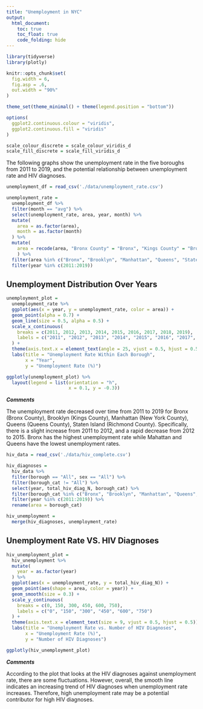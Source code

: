 ```yaml
---
title: "Unemployment in NYC"
output: 
  html_document:
    toc: true
    toc_float: true
    code_folding: hide
---
```


```r
library(tidyverse)
library(plotly)

knitr::opts_chunk$set(
  fig.width = 6,
  fig.asp = .6,
  out.width = "90%"
)

theme_set(theme_minimal() + theme(legend.position = "bottom"))

options(
  ggplot2.continuous.colour = "viridis",
  ggplot2.continuous.fill = "viridis"
)

scale_colour_discrete = scale_colour_viridis_d
scale_fill_discrete = scale_fill_viridis_d
```

The following graphs show the unemployment rate in the five boroughs from 2011 to 2019, and the potential relationship between unemployment rate and HIV diagnoses.

```r
unemployment_df = read_csv('./data/unemployment_rate.csv')

unemployment_rate = 
  unemployment_df %>% 
  filter(month == "avg") %>% 
  select(unemployment_rate, area, year, month) %>% 
  mutate(
    area = as.factor(area), 
    month = as.factor(month)
  ) %>% 
  mutate(
    area = recode(area, "Bronx County" = "Bronx", "Kings County" = "Brooklyn", "New York County" = "Manhattan", "Queens County" = "Queens", "Richmond County" = "Staten Island")
    ) %>% 
  filter(area %in% c("Bronx", "Brooklyn", "Manhattan", "Queens", "Staten Island")) %>% 
  filter(year %in% c(2011:2019))
```


## Unemployment Distribution Over Years
```r
unemployment_plot = 
  unemployment_rate %>% 
  ggplot(aes(x = year, y = unemployment_rate, color = area)) +
  geom_point(alpha = 0.7) +
  geom_line(size = 0.5, alpha = 0.5) +
  scale_x_continuous(
    breaks = c(2011, 2012, 2013, 2014, 2015, 2016, 2017, 2018, 2019),
    labels = c("2011", "2012", "2013", "2014", "2015", "2016", "2017", "2018", "2019")
  ) +
  theme(axis.text.x = element_text(angle = 25, vjust = 0.5, hjust = 0.5)) +
  labs(title = "Unemployment Rate Within Each Borough",
       x = "Year",
       y = "Unemployment Rate (%)") 

ggplotly(unemployment_plot) %>% 
  layout(legend = list(orientation = "h", 
                       x = 0.1, y = -0.3))
```

**_Comments_**

The unemployment rate decreased over time from 2011 to 2019 for Bronx (Bronx County), Brooklyn (Kings County), Manhattan (New York County), Queens (Queens County), Staten Island (Richmond County). Specifically, there is a slight increase from 2011 to 2012, and a rapid decrease from 2012 to 2015. Bronx has the highest unemployment rate while Mahattan and Queens have the lowest unemployment rates.


```r
hiv_data = read_csv('./data/hiv_complete.csv')

hiv_diagnoses = 
  hiv_data %>% 
  filter(borough == "All", sex == "All") %>% 
  filter(borough_cat != "All") %>% 
  select(year, total_hiv_diag_N, borough_cat) %>% 
  filter(borough_cat %in% c("Bronx", "Brooklyn", "Manhattan", "Queens", "Staten Island")) %>% 
  filter(year %in% c(2011:2019)) %>% 
  rename(area = borough_cat)

hiv_unemployment = 
  merge(hiv_diagnoses, unemployment_rate)
```

## Unemployment Rate VS. HIV Diagnoses 
```r
hiv_unemployment_plot = 
  hiv_unemployment %>% 
  mutate(
    year = as.factor(year)
  ) %>% 
  ggplot(aes(x = unemployment_rate, y = total_hiv_diag_N)) +
  geom_point(aes(shape = area, color = year)) +
  geom_smooth(size = 0.3) +
  scale_y_continuous(
    breaks = c(0, 150, 300, 450, 600, 750),
    labels = c("0", "150", "300", "450", "600", "750")
  ) +
  theme(axis.text.x = element_text(size = 9, vjust = 0.5, hjust = 0.5)) +
  labs(title = "Unemployment Rate vs. Number of HIV Diagnoses",
       x = "Unemployment Rate (%)",
       y = "Number of HIV Diagnoses") 

ggplotly(hiv_unemployment_plot) 
```

**_Comments_**

According to the plot that looks at the HIV diagnoses against unemployment rate, there are some fluctuations. However, overall, the smooth line indicates an increasing trend of HIV diagnoses when unemployment rate increases. Therefore, high unemployment rate may be a potential contributor for high HIV diagnoses.

